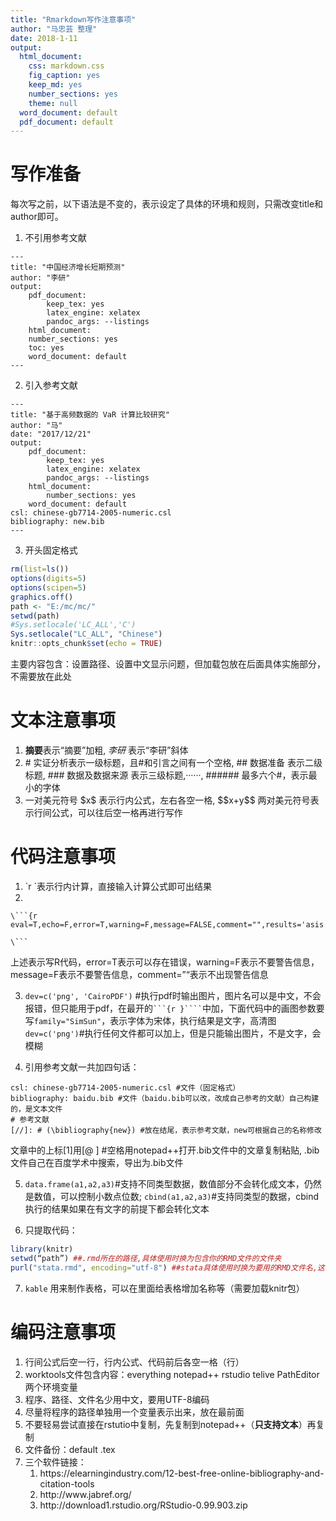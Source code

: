 ```yaml
---
title: "Rmarkdown写作注意事项"
author: "马忠芸 整理"
date: 2018-1-11
output:
  html_document: 
    css: markdown.css
    fig_caption: yes
    keep_md: yes
    number_sections: yes
    theme: null
  word_document: default
  pdf_document: default
---
```




# 写作准备
每次写之前，以下语法是不变的，表示设定了具体的环境和规则，只需改变title和author即可。

1. 不引用参考文献

```
---
title: "中国经济增长短期预测"
author: "李研"
output:
	pdf_document:
		keep_tex: yes
		latex_engine: xelatex
		pandoc_args: --listings
	html_document:
	number_sections: yes
	toc: yes
	word_document: default
---
```


2. 引入参考文献

```
---
title: "基于高频数据的 VaR 计算比较研究"
author: "马"
date: "2017/12/21"
output:
	pdf_document:
		keep_tex: yes
		latex_engine: xelatex
		pandoc_args: --listings
	html_document:
		number_sections: yes
	word_document: default
csl: chinese-gb7714-2005-numeric.csl
bibliography: new.bib
---
```

3. 开头固定格式

```r
rm(list=ls())
options(digits=5)
options(scipen=5)
graphics.off()
path <- "E:/mc/mc/" 
setwd(path)
#Sys.setlocale('LC_ALL','C') 
Sys.setlocale("LC_ALL", "Chinese")
knitr::opts_chunk$set(echo = TRUE)
```

主要内容包含：设置路径、设置中文显示问题，但加载包放在后面具体实施部分，不需要放在此处

# 文本注意事项

1. **摘要**表示“摘要”加粗, *李研* 表示“李研”斜体
2. \# 实证分析表示一级标题，且#和引言之间有一个空格, \#\# 数据准备 表示二级标题, \#\#\# 数据及数据来源 表示三级标题,······, \#\#\#\#\#\# 最多六个#，表示最小的字体
3. 一对美元符号 \$x\$ 表示行内公式，左右各空一格,  \$\$x+y\$\$ 两对美元符号表示行间公式，可以往后空一格再进行写作
 
# 代码注意事项
 
1. \`r `表示行内计算，直接输入计算公式即可出结果
2.

~~~~
\```{r eval=T,echo=F,error=T,warning=F,message=FALSE,comment="",results='asis'}

\```
~~~~

上述表示写R代码，error=T表示可以存在错误，warning=F表示不要警告信息，message=F表示不要警告信息，comment=”“表示不出现警告信息


3. `dev=c('png', 'CairoPDF')` #执行pdf时输出图片，图片名可以是中文，不会报错，但只能用于pdf，在最开的` ```{r }```` `中加，下面代码中的画图参数要写`family="SimSun"`，表示字体为宋体，执行结果是文字，高清图`dev=c('png')`#执行任何文件都可以加上，但是只能输出图片，不是文字，会模糊

4. 引用参考文献一共加四句话： 
```
csl: chinese-gb7714-2005-numeric.csl #文件（固定格式）
bibliography: baidu.bib #文件（baidu.bib可以改，改成自己参考的文献）自己构建的，是文本文件
# 参考文献
[//]: # (\bibliography{new}) #放在结尾，表示参考文献，new可根据自己的名称修改
```
文章中的上标[1]用[@ ] #空格用notepad++打开.bib文件中的文章复制粘贴, .bib文件自己在百度学术中搜索，导出为.bib文件

5. `data.frame(a1,a2,a3)`#支持不同类型数据，数值部分不会转化成文本，仍然是数值，可以控制小数点位数;	`cbind(a1,a2,a3)`#支持同类型的数据，cbind执行的结果如果在有文字的前提下都会转化文本

6. 只提取代码： 
```r
library(knitr)
setwd(“path”) ##.rmd所在的路径,具体使用时换为包含你的RMD文件的文件夹 
purl("stata.rmd", encoding="utf-8") ##stata具体使用时换为要用的RMD文件名,这样可以导出所有rmd里面的程序
```
7. `kable` 用来制作表格，可以在里面给表格增加名称等（需要加载knitr包）

# 编码注意事项

1. 行间公式后空一行，行内公式、代码前后各空一格（行）
2.	worktools文件包含内容：everything notepad++ rstudio telive PathEditor 两个环境变量
3. 程序、路径、文件名少用中文，要用UTF-8编码
4. 尽量将程序的路径单独用一个变量表示出来，放在最前面
5. 不要轻易尝试直接在rstutio中复制，先复制到notepad++（**只支持文本**）再复制
6. 文件备份：default .tex
7. 三个软件链接：
	1. https://elearningindustry.com/12-best-free-online-bibliography-and-citation-tools
	2. http://www.jabref.org/
	3. http://download1.rstudio.org/RStudio-0.99.903.zip
